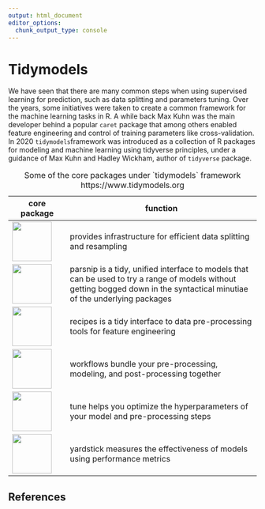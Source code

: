 ```yaml
---
output: html_document
editor_options: 
  chunk_output_type: console
---
```


# Tidymodels

We have seen that there are many common steps when using supervised learning for prediction, such as data splitting and parameters tuning. Over the years, some initiatives were taken to create a common framework for the machine learning tasks in R. A while back Max Kuhn was the main developer behind a popular `caret` package that among others enabled feature engineering and control of training parameters like cross-validation. In 2020 `tidymodels`framework was introduced as a collection of R packages for modeling and machine learning using tidyverse principles, under a guidance of Max Kuhn and Hadley Wickham, author of `tidyverse` package.

| core package                                 | function                                                                                                                                                                    |
|-----------------|-------------------------------------------------------|
| ![](images/image-1434058929.png){width="80"} | provides infrastructure for efficient data splitting and resampling                                                                                                         |
| ![](images/image-849580063.png){width="80"}  | parsnip is a tidy, unified interface to models that can be used to try a range of models without getting bogged down in the syntactical minutiae of the underlying packages |
| ![](images/image-1485488765.png){width="80"} | recipes is a tidy interface to data pre-processing tools for feature engineering                                                                                            |
| ![](images/image-328218611.png){width="80"}  | workflows bundle your pre-processing, modeling, and post-processing together                                                                                                |
| ![](images/image-1827784270.png){width="80"} | tune helps you optimize the hyperparameters of your model and pre-processing steps                                                                                          |
| ![](images/image-229955045.png){width="80"}  | yardstick measures the effectiveness of models using performance metrics                                                                                                    |

: Some of the core packages under \`tidymodels\` framework https://www.tidymodels.org


## References {-}
::: {#refs}
:::

<!-- filtering non-informative features (variance threshold, univariate etc.) -->

<!-- filtering redundant features (e.g. by assessing correlation structure) -->

<!-- feature selection using outcome incl. cross validation (with Lasso / Elastic Nets). -->
